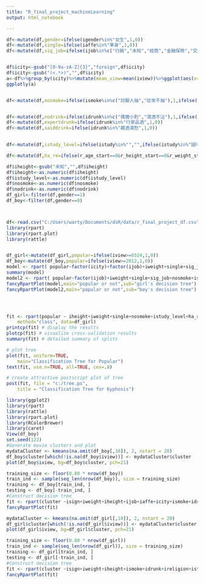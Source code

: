 ```yaml
---
title: "R_final_project_machineLearning"
output: html_notebook

---
```

```r
df<-mutate(df,gender=ifelse(igender%in%"女生",1,0))
df<-mutate(df,single=ifelse(iaffe%in%"單身",1,0))
df<-mutate(df,sig_job=ifelse(ijob%in%c("行銷","未知","經商","金融保險","交通/運輸","房地產","軍警"),1,0))  


df$icity<-gsub("[0-9a-zA-Z]{3}","foreign",df$icity)
df$icity<-gsub("(<.*>)","",df$icity)
a<-df%>%group_by(icity)%>%mutate(mean_view=mean(iview))%>%ggplot(aes(x=icity,y=mean_view))+geom_bar(stat="identity",width=.7)+facet_wrap(~igender)
ggplotly(a)


df<-mutate(df,nosmoke=ifelse(ismoke%in%c("討厭人抽","從來不抽"),1,ifelse(ismoke%in%"","",0)))


df<-mutate(df,nodrink=ifelse(idrunk%in%c("偶爾小酌","滴酒不沾"),1,ifelse(idrunk%in%c("酒量很好","應酬交際"),0,"")))
df<-mutate(df,expertdrunk=ifelse(idrunk%in%"行家品酒",1,0))
df<-mutate(df,saiddrink=ifelse(idrunk%in%"藉酒澆愁",1,0))

 
df<-mutate(df,istudy_level=ifelse(istudy%in%"","",ifelse(istudy%in%"國中以下",1,ifelse(istudy%in%"國中",2,ifelse(istudy%in%"高中/職",3,ifelse(istudy%in%"大學/學院",4,ifelse(istudy%in%"碩士",5,6)))))))

df<-mutate(df,ha_re=ifelse(r_age_start==0&r_height_start==0&r_weight_start==0&rstudy%in%c("","不拘","無"),0,1))

df$iheight<-gsub("未知","",df$iheight)
df$iheight<-as.numeric(df$iheight)
df$istudy_level<-as.numeric(df$istudy_level)
df$nosmoke<-as.numeric(df$nosmoke)
df$nodrink<-as.numeric(df$nodrink)
df_girl<-filter(df,gender==1)
df_boy<-filter(df,gender==0)




```
```r
df<-read.csv("C:/Users/warty/Documents/dsR/data/r_final_project_df.csv")
library(rpart)
library(rpart.plot)
library(rattle)


df_girl<-mutate(df_girl,popular=ifelse(iview>=8524,1,0))
df_boy<-mutate(df_boy,popular=ifelse(iview>=2012,1,0))
model <- rpart( popular~factor(icity)+factor(ijob)+iweight+single+sig_job+nosmoke+istudy_level+ha_re, data=df_girl, method="class")
summary(model)
model2 <- rpart( popular~factor(ijob)+iweight+single+sig_job+nosmoke+istudy_level+ha_re, data=df_boy, method="class")
fancyRpartPlot(model,main="popular or not",sub="girl's decision tree")
fancyRpartPlot(model2,main="popular or not",sub="boy's decision tree")




fit <- rpart(popular ~ iheight+iweight+single+nosmoke+istudy_level+ha_re,
  	method="class", data=df_girl)
printcp(fit) # display the results 
plotcp(fit) # visualize cross-validation results 
summary(fit) # detailed summary of splits

# plot tree 
plot(fit, uniform=TRUE, 
  	main="Classification Tree for Popular")
text(fit, use.n=TRUE, all=TRUE, cex=.8)

# create attractive postscript plot of tree 
post(fit, file = "c:/tree.ps", 
  	title = "Classification Tree for Kyphosis")


```


```r
library(ggplot2)
library(rpart)
library(rattle)
library(rpart.plot)
library(RColorBrewer)
library(caret)
View(df_boy)
set.seed(123)
#Generate movie clusters and plot
mydataCluster <- kmeans(na.omit(df_boy[,10]), 2, nstart = 20)
df_boy$cluster[which(!is.na(df_boy$iview))] <- mydataCluster$cluster
plot(df_boy$iview, bg=df_boy$cluster, pch=21)

training_size <- floor(0.80 * nrow(df_boy))
train_ind <- sample(seq_len(nrow(df_boy)), size = training_size)
training <- df_boy[train_ind, ]
testing <- df_boy[-train_ind, ]
#Construct decision tree
fit <- rpart(cluster ~isign+iweight+iheight+ijob+iaffe+icity+ismoke+idrunk+ireligion+istudy+ischool+r_age_start+r_height_start+r_weight_end+rstudy+rchara+ha_re,method="class",data=training)
fancyRpartPlot(fit)
```

```r


mydataCluster <- kmeans(na.omit(df_girl[,10]), 2, nstart = 20)
df_girl$cluster[which(!is.na(df_girl$iview))] <- mydataCluster$cluster
plot(df_girl$iview, bg=df_girl$cluster, pch=21)

training_size <- floor(0.80 * nrow(df_girl))
train_ind <- sample(seq_len(nrow(df_girl)), size = training_size)
training <- df_girl[train_ind, ]
testing <- df_girl[-train_ind, ]
#Construct decision tree
fit <- rpart(cluster ~isign+iweight+iheight+ismoke+idrunk+ireligion+istudy+ischool+r_age_start+r_height_start+r_weight_end+rstudy+ha_re,method="class",data=training)
fancyRpartPlot(fit)
```






